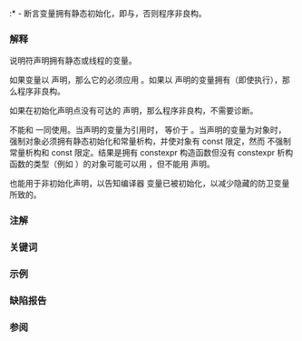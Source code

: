{{title|{{tt|constinit}} 说明符 {{mark since c++20}}}}
{{cpp/language/declarations/navbar}}

:* {{ttb|constinit}} - 断言变量拥有静态初始化，即{{rlp|zero initialization|零初始化}}与{{rlp|constant initialization|常量初始化}}，否则程序非良构。

===解释===
{{c/core|constinit}} 说明符声明拥有静态或线程{{rlp|storage duration|存储期}}的变量。

{{rrev|since=c++26|
{{c/core|constinit}} 说明符也可以应用到{{rlp|structured binding|结构化绑定}}声明。此时 {{c/core|constinit}} 也会应用到该声明引入的{{rlp|structured binding#绑定过程|唯一命名的变量}}。
}}

如果变量以 {{c/core|constinit}} 声明，那么它的{{rlp|initialization|初始化声明}}必须应用 {{c/core|constinit}}。如果以 {{c/core|constinit}} 声明的变量拥有{{rlp|initialization#动态初始化|动态初始化}}（即使{{rlp|initialization#提早动态初始化|作为静态初始化}}执行），那么程序非良构。

如果在初始化声明点没有可达的 {{c/core|constinit}} 声明，那么程序非良构，不需要诊断。

{{c/core|constinit}} 不能和 {{c/core|constexpr}} 一同使用。当声明的变量为引用时，{{c/core|constinit}} 等价于 {{c/core|constexpr}}。当声明的变量为对象时，{{c/core|constexpr}} 强制对象必须拥有静态初始化和常量析构，并使对象有 const 限定，然而 {{c/core|constinit}} 不强制常量析构和 const 限定。结果是拥有 constexpr 构造函数但没有 constexpr 析构函数的类型（例如 {{c/core|std::shared_ptr&lt;T&gt;}}）的对象可能可以用 {{c/core|constinit}}，但不能用 {{c/core|constexpr}} 声明。

{{source|1=
const char* g() { return "动态初始化"; }
constexpr const char* f(bool p) { return p ? "常量初始化器" : g(); }

constinit const char* c = f(true);     // OK
// constinit const char* d = f(false); // 错误
}}

{{c/core|constinit}} 也能用于非初始化声明，以告知编译器 {{c/core|thread_local}} 变量已被初始化，以减少隐藏的防卫变量所致的{{rlp|storage duration#静态局部变量|开销}}。

{{source|1=
extern thread_local constinit int x;
int f() { return x; } // 无需检查防卫变量
}}

===注解===
{{feature test macro|std=C++20|value=201907L|__cpp_constinit|{{c/core|constinit}}}}

===关键词===
{{ltt|cpp/keyword/constinit}}

===示例===
{{example
|code=
#include &lt;cassert&gt;

constexpr int square(int i)
{
    return i * i;
}

int twice(int i)
{
    return i + i;
}

constinit int sq = square(2);    // OK：编译时完成初始化
// constinit int x_x = twice(2); // 错误：需要编译时初始化器

int square_4_gen()
{
    static constinit int pow = square(4);
    
    // constinit int prev = pow; // 错误：constinit 只能应用于具有静态或线程存储期的变量
    
    int prev = pow;
    pow = pow * pow;
    return prev;
}

int main()
{
    assert(sq == 4);
    sq = twice(1); // 与 constexpr 不同，可以随后在运行时改变它的值
    assert(sq == 2);
    
    assert(square_4_gen() == 16);
    assert(square_4_gen() == 256);
    assert(square_4_gen() == 65536);
}
}}

===缺陷报告===
{{dr list begin}}
{{dr list item|wg=cwg|dr=2543|std=C++20|before=声明为 {{c/core|constinit}} 的变量以静态初始化的一部分被动态初始化时的行为不明确|after=此时程序非良构}}
{{dr list end}}

===参阅===
{{dsc begin}}
{{dsc inc|cpp/language/dsc consteval}}
{{dsc inc|cpp/language/dsc constexpr}}
{{dsc|{{rlp|constant expression|常量表达式}}|定义可以在编译时求值的{{rlp|expressions|表达式}}}}
{{dsc|{{rlp|constant initialization|常量初始化}}|将{{rlp|storage duration|静态}}变量的初始值设为编译期常量}}
{{dsc|{{rlp|zero initialization|零初始化}}|将对象的初始值设为零}}
{{dsc end}}

{{langlinks|en|es|ja|ru}}